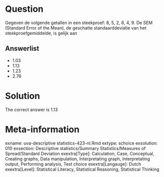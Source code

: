 Question
========

Gegeven de volgende getallen in een steekproef: 8, 5, 2, 8, 4, 9. De SEM (Standard Error of the Mean), de geschatte standaarddeviatie van het steekproefgemiddelde, is gelijk aan 

Answerlist
----------
* 1.03
* 1.13
* 1.23
* 2.76

Solution
========

The correct answer is  1.13 

Meta-information
================
exname: uva-descriptive statistics-423-nl.Rmd 
extype: schoice 
exsolution: 010 
exsection: Descriptive statistics/Summary Statistics/Measures of Spread/Standard Deviation
exextra[Type]: Calculation, Case, Conceptual, Creating graphs, Data manipulation, Interpretating graph, Interpretating output, Performing analysis, Test choice 
exextra[Langauge]: Dutch 
exextra[Level]: Statistical Literacy, Statistical Reasoning, Statistical Thinking 
